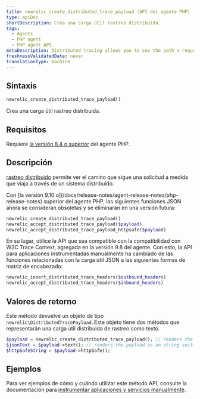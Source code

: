 ```yaml
---
title: newrelic_create_distributed_trace_payload (API del agente PHP)
type: apiDoc
shortDescription: Crea una carga útil rastreo distribuida.
tags:
  - Agents
  - PHP agent
  - PHP agent API
metaDescription: Distributed tracing allows you to see the path a request takes as it travels through a distributed system. Use this API to create a distributed trace payload.
freshnessValidatedDate: never
translationType: machine
---
```


## Sintaxis

```php
newrelic_create_distributed_trace_payload()
```

Crea una carga útil rastreo distribuida.

## Requisitos

Requiere [la versión 8.4 o superior](/docs/release-notes/agent-release-notes/php-release-notes) del agente PHP.

## Descripción

[rastreo distribuido](/docs/agents/php-agent/features/distributed-tracing-php) permite ver el camino que sigue una solicitud a medida que viaja a través de un sistema distribuido.

<Callout variant="important">
  Con [la versión 9.10 o](/docs/release-notes/agent-release-notes/php-release-notes) superior del agente PHP, las siguientes funciones JSON ahora se consideran obsoletas y se eliminarán en una versión futura:

  ```php
  newrelic_create_distributed_trace_payload()
  newrelic_accept_distributed_trace_payload($payload)
  newrelic_accept_distributed_trace_payload_httpsafe($payload)
  ```

  En su lugar, utilice la API que sea compatible con la compatibilidad con W3C Trace Context, agregada en la versión 9.8 del agente. Con esto, la API para aplicaciones instrumentadas manualmente ha cambiado de las funciones relacionadas con la carga útil JSON a las siguientes formas de matriz de encabezado:

  ```php
  newrelic_insert_distributed_trace_headers($outbound_headers)
  newrelic_accept_distributed_trace_headers($inbound_headers)
  ```
</Callout>

## Valores de retorno

Este método devuelve un objeto de tipo `newrelic\DistributedTracePayload.`Este objeto tiene dos métodos que representarán una carga útil distribuida de rastreo como texto.

```php
$payload = newrelic_create_distributed_trace_payload(); // renders the payload as a JSON string
$jsonText = $payload->text(); // renders the payload as an string suitable for transport via HTTP (query string, POST param, HTTP headers, etc.)
$httpSafeString = $payload->httpSafe();
```

## Ejemplos

Para ver ejemplos de cómo y cuándo utilizar este método API, consulte la documentación para [instrumentar aplicaciones y servicios manualmente](/docs/agents/php-agent/features/distributed-tracing-php#manual).